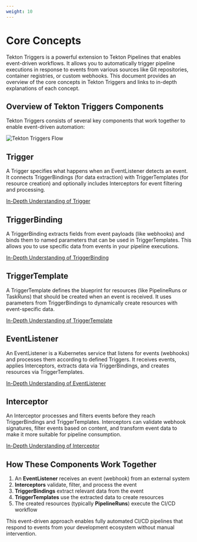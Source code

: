 ```yaml
---
weight: 10
---
```


# Core Concepts

Tekton Triggers is a powerful extension to Tekton Pipelines that enables event-driven workflows. It allows you to automatically trigger pipeline executions in response to events from various sources like Git repositories, container registries, or custom webhooks. This document provides an overview of the core concepts in Tekton Triggers and links to in-depth explanations of each concept.

## Overview of Tekton Triggers Components

Tekton Triggers consists of several key components that work together to enable event-driven automation:

![Tekton Triggers Flow](/triggers/TriggerFlow.svg)

## Trigger

A Trigger specifies what happens when an EventListener detects an event. It connects TriggerBindings (for data extraction) with TriggerTemplates (for resource creation) and optionally includes Interceptors for event filtering and processing.

[In-Depth Understanding of Trigger](./trigger_concept)

## TriggerBinding

A TriggerBinding extracts fields from event payloads (like webhooks) and binds them to named parameters that can be used in TriggerTemplates. This allows you to use specific data from events in your pipeline executions.

[In-Depth Understanding of TriggerBinding](./triggerbinding_concept)

## TriggerTemplate

A TriggerTemplate defines the blueprint for resources (like PipelineRuns or TaskRuns) that should be created when an event is received. It uses parameters from TriggerBindings to dynamically create resources with event-specific data.

[In-Depth Understanding of TriggerTemplate](./triggertemplate_concept)

## EventListener

An EventListener is a Kubernetes service that listens for events (webhooks) and processes them according to defined Triggers. It receives events, applies Interceptors, extracts data via TriggerBindings, and creates resources via TriggerTemplates.

[In-Depth Understanding of EventListener](./eventlistener_concept)

## Interceptor

An Interceptor processes and filters events before they reach TriggerBindings and TriggerTemplates. Interceptors can validate webhook signatures, filter events based on content, and transform event data to make it more suitable for pipeline consumption.

[In-Depth Understanding of Interceptor](./interceptor_concept)

## How These Components Work Together

1. An **EventListener** receives an event (webhook) from an external system
2. **Interceptors** validate, filter, and process the event
3. **TriggerBindings** extract relevant data from the event
4. **TriggerTemplates** use the extracted data to create resources
5. The created resources (typically **PipelineRuns**) execute the CI/CD workflow

This event-driven approach enables fully automated CI/CD pipelines that respond to events from your development ecosystem without manual intervention.
